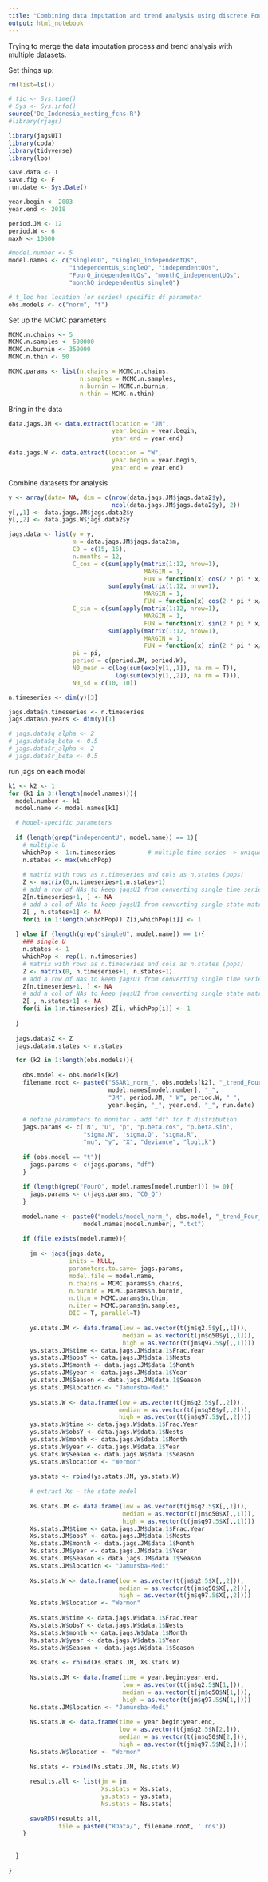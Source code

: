 ```yaml
---
title: "Combining data imputation and trend analysis using discrete Fourier series"
output: html_notebook
---
```


Trying to merge the data imputation process and trend analysis with multiple datasets.

Set things up:

```r
rm(list=ls())

# tic <- Sys.time()
# Sys <- Sys.info()
source('Dc_Indonesia_nesting_fcns.R')
#library(rjags)

library(jagsUI)
library(coda)
library(tidyverse)
library(loo)
```


```r
save.data <- T
save.fig <- F
run.date <- Sys.Date()

year.begin <- 2003
year.end <- 2018

period.JM <- 12
period.W <- 6
maxN <- 10000

#model.number <- 5
model.names <- c("singleUQ", "singleU_independentQs",
                 "independentUs_singleQ", "independentUQs",
                 "FourQ_independentUQs", "monthQ_independentUQs",
                 "monthQ_independentUs_singleQ")

# t_loc has location (or series) specific df parameter 
obs.models <- c("norm", "t") 

```


Set up the MCMC parameters

```r
MCMC.n.chains <- 5
MCMC.n.samples <- 500000
MCMC.n.burnin <- 350000
MCMC.n.thin <- 50

MCMC.params <- list(n.chains = MCMC.n.chains,
                    n.samples = MCMC.n.samples,
                    n.burnin = MCMC.n.burnin,
                    n.thin = MCMC.n.thin)
```


Bring in the data

```r

data.jags.JM <- data.extract(location = "JM", 
                             year.begin = year.begin, 
                             year.end = year.end)

data.jags.W <- data.extract(location = "W", 
                             year.begin = year.begin, 
                             year.end = year.end)

```



Combine datasets for analysis

```r
y <- array(data= NA, dim = c(nrow(data.jags.JM$jags.data2$y),
                             ncol(data.jags.JM$jags.data2$y), 2))
y[,,1] <- data.jags.JM$jags.data2$y
y[,,2] <- data.jags.W$jags.data2$y

jags.data <- list(y = y,
                  m = data.jags.JM$jags.data2$m,
                  C0 = c(15, 15),
                  n.months = 12,
                  C_cos = c(sum(apply(matrix(1:12, nrow=1), 
                                      MARGIN = 1, 
                                      FUN = function(x) cos(2 * pi * x/period.JM))), 
                            sum(apply(matrix(1:12, nrow=1), 
                                      MARGIN = 1, 
                                      FUN = function(x) cos(2 * pi * x/period.W)))),
                  C_sin = c(sum(apply(matrix(1:12, nrow=1), 
                                      MARGIN = 1, 
                                      FUN = function(x) sin(2 * pi * x/period.JM))),
                            sum(apply(matrix(1:12, nrow=1), 
                                      MARGIN = 1, 
                                      FUN = function(x) sin(2 * pi * x/period.W)))),
                  pi = pi,
                  period = c(period.JM, period.W),
                  N0_mean = c(log(sum(exp(y[1,,1]), na.rm = T)),
                              log(sum(exp(y[1,,2]), na.rm = T))),
                  N0_sd = c(10, 10))

n.timeseries <- dim(y)[3]

jags.data$n.timeseries <- n.timeseries
jags.data$n.years <- dim(y)[1]

# jags.data$q_alpha <- 2
# jags.data$q_beta <- 0.5
# jags.data$r_alpha <- 2
# jags.data$r_beta <- 0.5

```

run jags on each model
```r

k1 <- k2 <- 1
for (k1 in 3:(length(model.names))){
  model.number <- k1
  model.name <- model.names[k1]

  # Model-specific parameters
  
  if (length(grep("independentU", model.name)) == 1){
    # multiple U
    whichPop <- 1:n.timeseries         # multiple time series -> unique population processes
    n.states <- max(whichPop)
    
    # matrix with rows as n.timeseries and cols as n.states (pops)
    Z <- matrix(0,n.timeseries+1,n.states+1)   
    # add a row of NAs to keep jagsUI from converting single time series matrix into vector
    Z[n.timeseries+1, ] <- NA                  
    # add a col of NAs to keep jagsUI from converting single state matrix into vector
    Z[ , n.states+1] <- NA                     
    for(i in 1:length(whichPop)) Z[i,whichPop[i]] <- 1
    
  } else if (length(grep("singleU", model.name)) == 1){
    ### single U
    n.states <- 1
    whichPop <- rep(1, n.timeseries)
    # matrix with rows as n.timeseries and cols as n.states (pops)
    Z <- matrix(0, n.timeseries+1, n.states+1) 
    # add a row of NAs to keep jagsUI from converting single time series matrix into vector
    Z[n.timeseries+1, ] <- NA                  
    # add a col of NAs to keep jagsUI from converting single state matrix into vector
    Z[ , n.states+1] <- NA                     
    for(i in 1:n.timeseries) Z[i, whichPop[i]] <- 1
    
  }
  
  jags.data$Z <- Z
  jags.data$n.states <- n.states

  for (k2 in 1:length(obs.models)){
    
    obs.model <- obs.models[k2]
    filename.root <- paste0("SSAR1_norm_", obs.models[k2], "_trend_Four_", 
                            model.names[model.number], "_",
                            "JM", period.JM, "_W", period.W, "_",
                            year.begin, "_", year.end, "_", run.date)
    
    # define parameters to monitor - add "df" for t distribution
    jags.params <- c('N', 'U', "p", "p.beta.cos", "p.beta.sin",
                     "sigma.N", 'sigma.Q', "sigma.R", 
                     "mu", "y", "X", "deviance", "loglik")
    
    if (obs.model == "t"){
      jags.params <- c(jags.params, "df")
    }
    
    if (length(grep("FourQ", model.names[model.number])) != 0){
      jags.params <- c(jags.params, "C0_Q")
    }
   
    model.name <- paste0("models/model_norm_", obs.model, "_trend_Four_", 
                     model.names[model.number], ".txt")
    
    if (file.exists(model.name)){
      
      jm <- jags(jags.data,
                 inits = NULL,
                 parameters.to.save= jags.params,
                 model.file = model.name,
                 n.chains = MCMC.params$n.chains,
                 n.burnin = MCMC.params$n.burnin,
                 n.thin = MCMC.params$n.thin,
                 n.iter = MCMC.params$n.samples,
                 DIC = T, parallel=T)
      
      ys.stats.JM <- data.frame(low = as.vector(t(jm$q2.5$y[,,1])),
                                median = as.vector(t(jm$q50$y[,,1])),
                                high = as.vector(t(jm$q97.5$y[,,1])))
      ys.stats.JM$time <- data.jags.JM$data.1$Frac.Year
      ys.stats.JM$obsY <- data.jags.JM$data.1$Nests
      ys.stats.JM$month <- data.jags.JM$data.1$Month
      ys.stats.JM$year <- data.jags.JM$data.1$Year
      ys.stats.JM$Season <- data.jags.JM$data.1$Season
      ys.stats.JM$location <- "Jamursba-Medi"
      
      ys.stats.W <- data.frame(low = as.vector(t(jm$q2.5$y[,,2])),
                               median = as.vector(t(jm$q50$y[,,2])),
                               high = as.vector(t(jm$q97.5$y[,,2])))
      ys.stats.W$time <- data.jags.W$data.1$Frac.Year
      ys.stats.W$obsY <- data.jags.W$data.1$Nests
      ys.stats.W$month <- data.jags.W$data.1$Month
      ys.stats.W$year <- data.jags.W$data.1$Year
      ys.stats.W$Season <- data.jags.W$data.1$Season
      ys.stats.W$location <- "Wermon"
      
      ys.stats <- rbind(ys.stats.JM, ys.stats.W)
      
      # extract Xs - the state model
      
      Xs.stats.JM <- data.frame(low = as.vector(t(jm$q2.5$X[,,1])),
                                median = as.vector(t(jm$q50$X[,,1])),
                                high = as.vector(t(jm$q97.5$X[,,1])))
      Xs.stats.JM$time <- data.jags.JM$data.1$Frac.Year
      Xs.stats.JM$obsY <- data.jags.JM$data.1$Nests
      Xs.stats.JM$month <- data.jags.JM$data.1$Month
      Xs.stats.JM$year <- data.jags.JM$data.1$Year
      Xs.stats.JM$Season <- data.jags.JM$data.1$Season
      Xs.stats.JM$location <- "Jamursba-Medi"
      
      Xs.stats.W <- data.frame(low = as.vector(t(jm$q2.5$X[,,2])),
                               median = as.vector(t(jm$q50$X[,,2])),
                               high = as.vector(t(jm$q97.5$X[,,2])))
      Xs.stats.W$location <- "Wermon"
      
      Xs.stats.W$time <- data.jags.W$data.1$Frac.Year
      Xs.stats.W$obsY <- data.jags.W$data.1$Nests
      Xs.stats.W$month <- data.jags.W$data.1$Month
      Xs.stats.W$year <- data.jags.W$data.1$Year
      Xs.stats.W$Season <- data.jags.W$data.1$Season
      
      Xs.stats <- rbind(Xs.stats.JM, Xs.stats.W)
      
      Ns.stats.JM <- data.frame(time = year.begin:year.end,
                                low = as.vector(t(jm$q2.5$N[1,])),
                                median = as.vector(t(jm$q50$N[1,])),
                                high = as.vector(t(jm$q97.5$N[1,])))
      Ns.stats.JM$location <- "Jamursba-Medi"
      
      Ns.stats.W <- data.frame(time = year.begin:year.end,
                               low = as.vector(t(jm$q2.5$N[2,])),
                               median = as.vector(t(jm$q50$N[2,])),
                               high = as.vector(t(jm$q97.5$N[2,])))
      Ns.stats.W$location <- "Wermon"
      
      Ns.stats <- rbind(Ns.stats.JM, Ns.stats.W)
      
      results.all <- list(jm = jm,
                          Xs.stats = Xs.stats,
                          ys.stats = ys.stats,
                          Ns.stats = Ns.stats)
      
      saveRDS(results.all,
              file = paste0("RData/", filename.root, '.rds'))
    }
    
    
  }
  
}


```



